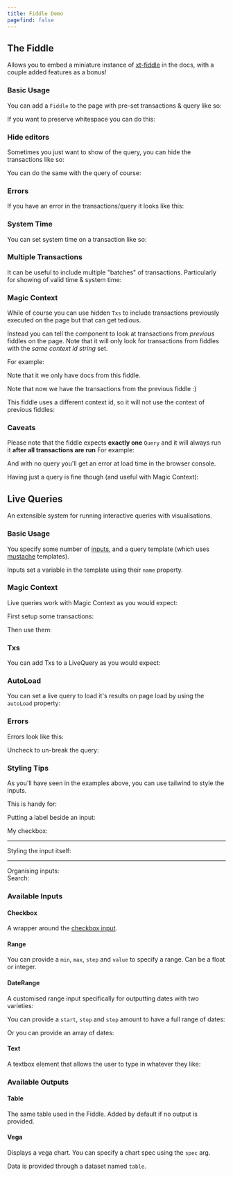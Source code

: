 ```yaml
---
title: Fiddle Demo
pagefind: false
---
```


## The Fiddle


Allows you to embed a miniature instance of [xt-fiddle](https://fiddle.xtdb.com) in the docs, with a couple added features as a bonus!

### Basic Usage

You can add a `Fiddle` to the page with pre-set transactions & query like so:

<Fiddle>
  <Txs txs="INSERT INTO docs (xt$id, foo) VALUES (1, 'one');" />
  <Query q="SELECT * FROM docs" />
</Fiddle>

If you want to preserve whitespace you can do this:

<Fiddle>
  <Txs txs="INSERT INTO docs (xt$id, foo) VALUES (1, 'one');" />
  <Query q={
`SELECT docs.xt$id, docs.foo
  FROM docs
-- You can also put comments :)`}
/>
</Fiddle>


### Hide editors

Sometimes you just want to show of the query, you can hide the transactions like so:

<Fiddle>
  <Txs hidden={true}
       txs="INSERT INTO docs (xt$id, foo) VALUES (1, 'one');" />
  <Query q="SELECT * FROM docs" />
</Fiddle>


You can do the same with the query of course:

<Fiddle>
  <Txs txs="INSERT INTO docs (xt$id, foo) VALUES (1, 'one');" />
  <Query hidden={true} q="SELECT * FROM docs"/>
</Fiddle>

### Errors

If you have an error in the transactions/query it looks like this:

<Fiddle>
  <Txs txs="INSERT INTO docs (xt$id, foo) VALUES (1, 'one');" />
  <Query q="SELECT * FOM docs" />
</Fiddle>

### System Time

You can set system time on a transaction like so:

<Fiddle>
  <Txs systemTime="2020-01-01"
       txs="INSERT INTO docs (xt$id, name) VALUES (1, 'one');" />
  <Query q="SELECT * FROM xt$txs" />
</Fiddle>

### Multiple Transactions

It can be useful to include multiple "batches" of transactions.
Particularly for showing of valid time & system time:

<Fiddle>
  <Txs systemTime="2020-01-01"
       txs="INSERT INTO docs (xt$id, name) VALUES (1, 'one');" />
  <Txs systemTime="2020-01-02"
       txs="INSERT INTO docs (xt$id, name) VALUES (1, 'two');" />
  <Query q={
`SELECT d.xt$id, d.name, d.xt$system_from
  FROM docs FOR ALL VALID_TIME AS d
  ORDER BY d.xt$id, d.xt$system_from`} />
</Fiddle>

### Magic Context

While of course you can use hidden `Txs` to include transactions previously executed on the page but that can get tedious.

Instead you can tell the component to look at transactions from *previous* fiddles on the page.
Note that it will only look for transactions from fiddles with the *same context id string* set.

For example:

<Fiddle magicContext="my-context">
  <Txs systemTime="2020-01-01"
       txs="INSERT INTO docs (xt$id, name) VALUES (1, 'one');" />
  <Query q="SELECT * FROM docs" />
</Fiddle>

Note that it we only have docs from this fiddle.

<Fiddle magicContext="my-context">
  <Txs systemTime="2020-01-02"
       txs="
    INSERT INTO docs (xt$id, name) VALUES (1, 'two');
    INSERT INTO docs (xt$id, name) VALUES (2, 'three');" />
  <Query q={
`SELECT d.xt$id, d.name, d.xt$system_from
  FROM docs FOR ALL VALID_TIME AS d
  ORDER BY d.xt$id, d.xt$system_from`} />
</Fiddle>

Note that now we have the transactions from the previous fiddle :)

This fiddle uses a different context id, so it will not use the context of previous fiddles:

<Fiddle magicContext="different-context">
  <Txs systemTime="2020-01-02"
       txs="
    INSERT INTO docs (xt$id, name) VALUES (1, 'two');
    INSERT INTO docs (xt$id, name) VALUES (2, 'three');" />
  <Query q={
`SELECT d.xt$id, d.name, d.xt$system_from
  FROM docs FOR ALL VALID_TIME AS d
  ORDER BY d.xt$id, d.xt$system_from`} />
</Fiddle>


### Caveats

Please note that the fiddle expects **exactly one** `Query` and it will always run it **after all transactions are run**
For example:

<Fiddle>
  <Txs txs="INSERT INTO docs (xt$id, name) VALUES (1, 'one')" />
  <Query q="SELECT * FROM docs" />
  <Txs txs="INSERT INTO docs (xt$id, name) VALUES (2, 'two')" />
  <Query q="this won't be run" />
</Fiddle>

And with no query you'll get an error at load time in the browser console.

<Fiddle>
  <Txs txs="INSERT INTO docs (xt$id, name) VALUES (2, 'two')" />
</Fiddle>

Having just a query is fine though (and useful with Magic Context):

<Fiddle>
  <Query q="SELECT * FROM docs" />
</Fiddle>


## Live Queries


An extensible system for running interactive queries with visualisations.


### Basic Usage

You specify some number of [inputs](#available-inputs), and a query template (which uses [mustache](https://mustache.github.io/) templates).

Inputs set a variable in the template using their `name` property.

<LiveQuery>
  <QueryTemplate q={`
SELECT *
FROM (
  VALUES
  (1, 'Bike',        4),
  (2, 'Ice Cream',   3),
  (3, 'Tennis Ball', 5),
  (4, 'Toy Gun',     2),
  (5, 'Blocks',      1)
) AS orders(xt$id, name, count)
LIMIT {{limit}}
`} />
  <Range name="limit" min={0} max={5} step={1} value={3} />
</LiveQuery>


### Magic Context

Live queries work with Magic Context as you would expect:

First setup some transactions:

<Fiddle magicContext="orders">
  <Txs txs="INSERT INTO orders
            (xt$id, name, count)
            VALUES
            (1, 'Bike',        4),
            (2, 'Ice Cream',   3),
            (3, 'Tennis Ball', 5),
            (4, 'Toy Gun',     2),
            (5, 'Blocks',      1)" />
  <Query hidden
         q="SELECT *
            FROM xt$txs" />
</Fiddle>

Then use them:

<LiveQuery magicContext="orders">
  <QueryTemplate q="SELECT *
                    FROM orders
                    LIMIT {{limit}}" />
  <Range name="limit" min={0} max={5} step={1} value={3} />
</LiveQuery>


### Txs

You can add Txs to a LiveQuery as you would expect:

<LiveQuery>
  <Txs txs="INSERT INTO orders
            (xt$id, name, count)
            VALUES
            (1, 'Bike',        4),
            (2, 'Ice Cream',   3),
            (3, 'Tennis Ball', 5),
            (4, 'Toy Gun',     2),
            (5, 'Blocks',      1)" />
  <QueryTemplate q="SELECT *
                    FROM orders
                    LIMIT {{limit}}" />
  <Range name="limit" min={0} max={5} step={1} value={3} />
</LiveQuery>


### AutoLoad

You can set a live query to load it's results on page load by using the `autoLoad` property:

<LiveQuery autoLoad magicContext="orders">
  <QueryTemplate q="SELECT *
                    FROM orders
                    LIMIT {{limit}}" />
  <Range name="limit" min={0} max={5} step={1} value={3} />
</LiveQuery>


### Errors

Errors look like this:

<LiveQuery autoLoad magicContext="orders">
  <QueryTemplate q="SELECT *
                    {{^break}}
                    FROM orders AS o
                    {{/break}}
                    ORDER BY o.xt$id" />
  <div class="flex flex-row gap-2 items-center">
    Uncheck to un-break the query:
    <Checkbox name="break" checked />
  </div>
</LiveQuery>


### Styling Tips

As you'll have seen in the examples above, you can use tailwind to style the inputs.

This is handy for:

<LiveQuery magicContext="orders">
  <QueryTemplate q="SELECT *
                    FROM orders AS o
                    WHERE {{#true}}true{{/true}}{{^true}}false{{/true}} {{#enableSearch}}AND o.name LIKE '%{{search}}%'{{/enableSearch}}
                    LIMIT {{limit}}" />

  Putting a label beside an input:
  <div class="flex flex-row gap-2 items-center">
    My checkbox:
    <Checkbox name="true" checked />
  </div>

  <hr class="border-b border-gray-300 dark:border-gray-600" />

  Styling the input itself:
  <Range class="w-full" name="limit" min="0" max="5" value="3" />

  <hr class="border-b border-gray-300 dark:border-gray-600" />
  Organising inputs:
  <div class="flex flex-row gap-2 items-center">
    Search:
    <Checkbox name="enableSearch" checked />
    <Text name="search" />
  </div>
</LiveQuery>


### Available Inputs

#### Checkbox


A wrapper around the [checkbox input](https://developer.mozilla.org/en-US/docs/Web/HTML/Element/input/checkbox).

<LiveQuery magicContext="orders">
  <QueryTemplate q="SELECT *
                    FROM orders AS o
                    {{#useWhere}}
                    WHERE o.count < 3
                    {{/useWhere}}
                    ORDER BY o.xt$id" />
  <Checkbox name="useWhere" checked />
</LiveQuery>

#### Range

You can provide a `min`, `max`, `step` and `value` to specify a range.
Can be a float or integer.

<LiveQuery magicContext="orders">
  <QueryTemplate q="SELECT *
                    FROM orders AS o
                    WHERE o.count > {{count}}
                    ORDER BY o.xt$id" />
  <Range name="count" min={0} max={6} step={2} />
</LiveQuery>

#### DateRange


A customised range input specifically for outputting dates with two varieties:

You can provide a `start`, `stop` and `step` amount to have a full range of dates:

<LiveQuery magicContext="orders">
  <QueryTemplate q="SELECT o.xt$id, o.count, o.name, o.xt$valid_from
                    FROM orders FOR VALID_TIME AS OF {{validTime}} AS o
                    ORDER BY o.xt$id" />
  <DateRange name="validTime" start="2024-01-01" stop="2024-01-05" step="1 day" value="2024-01-04" />
</LiveQuery>

Or you can provide an array of dates:

<LiveQuery magicContext="orders">
  <QueryTemplate q="SELECT o.xt$id, o.count, o.name, o.xt$valid_from
                    FROM orders FOR VALID_TIME AS OF {{validTime}} AS o
                    ORDER BY o.xt$id" />
  <DateRange name="validTime" dates={["2024-01-01","2024-02-01","2024-03-05"]} value="2024-03-05" />
</LiveQuery>

#### Text


A textbox element that allows the user to type in whatever they like:

<LiveQuery magicContext="orders">
  <QueryTemplate q="SELECT *
                    FROM orders AS o
                    WHERE o.name LIKE '%{{name}}%'
                    ORDER BY o.xt$id" />
  <Text name="name" value="Toy" />
</LiveQuery>

### Available Outputs

#### Table


The same table used in the Fiddle. Added by default if no output is provided.

<LiveQuery autoLoad magicContext="orders">
  <QueryTemplate q="SELECT *
                    FROM orders AS o
                    WHERE o.count > {{count}}
                    ORDER BY o.xt$id" />
  <Range name="count" min={0} max={6} step={2} />
  <OutputTable />
</LiveQuery>

#### Vega


Displays a vega chart. You can specify a chart spec using the `spec` arg.

Data is provided through a dataset named `table`.

<LiveQuery autoLoad magicContext="orders">
  <QueryTemplate q="SELECT *
                    FROM orders AS o
                    WHERE o.count > {{count}}
                    ORDER BY o.xt$id" />
  <Range name="count" min={0} max={6} step={2} value={0} />
  <OutputVega spec={{
    $schema: 'https://vega.github.io/schema/vega-lite/v5.json',
    data: { name: "table" },
    mark: "bar",
    encoding: {
      x: { field: 'xt$id', type: 'ordinal' },
      y: { field: 'count', type: 'quantitative' }
    }
  }} />
</LiveQuery>
